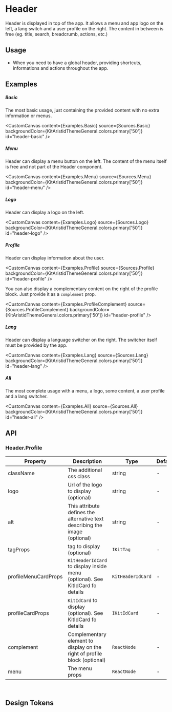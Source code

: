 
<Meta of={KitHeaderStories} />

# Header

Header is displayed in top of the app. It allows a menu and app logo on the left, a lang switch and a user profile on the right. The content in between is free (eg. title, search, breadcrumb, actions, etc.)

## Usage

-   When you need to have a global header, providing shortcuts, informations and actions throughout the app.

## Examples

##### Basic

The most basic usage, just containing the provided content with no extra information or menus.

<CustomCanvas
    content={Examples.Basic}
    source={Sources.Basic}
    backgroundColor={KitAristidThemeGeneral.colors.primary['50']}
    id="header-basic"
/>

##### Menu

Header can display a menu button on the left. The content of the menu itself is free and not part of the Header component.

<CustomCanvas
    content={Examples.Menu}
    source={Sources.Menu}
    backgroundColor={KitAristidThemeGeneral.colors.primary['50']}
    id="header-menu"
/>

##### Logo

Header can display a logo on the left.

<CustomCanvas
    content={Examples.Logo}
    source={Sources.Logo}
    backgroundColor={KitAristidThemeGeneral.colors.primary['50']}
    id="header-logo"
/>

##### Profile

Header can display information about the user.

<CustomCanvas
    content={Examples.Profile}
    source={Sources.Profile}
    backgroundColor={KitAristidThemeGeneral.colors.primary['50']}
    id="header-profile"
/>

You can also display a complementary content on the right of the profile block. Just provide it as a `complement` prop.

<CustomCanvas
    content={Examples.ProfileComplement}
    source={Sources.ProfileComplement}
    backgroundColor={KitAristidThemeGeneral.colors.primary['50']}
    id="header-profile"
/>

##### Lang

Header can display a language switcher on the right. The switcher itself must be provided by the app.

<CustomCanvas
    content={Examples.Lang}
    source={Sources.Lang}
    backgroundColor={KitAristidThemeGeneral.colors.primary['50']}
    id="header-lang"
/>

##### All

The most complete usage with a menu, a logo, some content, a user profile and a lang switcher.

<CustomCanvas
    content={Examples.All}
    source={Sources.All}
    backgroundColor={KitAristidThemeGeneral.colors.primary['50']}
    id="header-all"
/>

## API

<Canvas of={KitHeaderStories.Api} />

<Controls of={KitHeaderStories.Api} />

### Header.Profile

| Property             | Description                                                                   | Type              | Default |
| -------------------- | ----------------------------------------------------------------------------- | ----------------- | ------- |
| className            | The additional css class                                                      | string            | -       |
| logo                 | Url of the logo to display (optional)                                         | string            | -       |
| alt                  | This attribute defines the alternative text describing the image (optional)   | string            | -       |
| tagProps             | tag to display (optional)                                                     | `IKitTag`         | -       |
| profileMenuCardProps | `KitHeaderIdCard` to display inside menu (optional). See KitIdCard fo details | `KitHeaderIdCard` | -       |
| profileCardProps     | `KitIdCard` to display (optional). See KitIdCard fo details                   | `IKitIdCard`      | -       |
| complement           | Complementary element to display on the right of profile block (optional)     | `ReactNode`       | -       |
| menu                 | The menu props                                                                | `ReactNode`       | -       |

```typescript
type KitHeaderIdCard = IKitIdCard & {onClick?: () => void};
```

## Design Tokens

<DesignTokens path="components.Header" tokens={fields?.components?.Header} />
